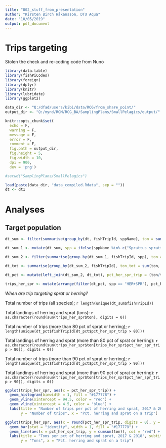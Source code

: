 ```yaml
---
title: "002_stuff_from_presentation"
author: "Kirsten Birch Håkansson, DTU Aqua"
date: "10/05/2019"
output: pdf_document
---
```


# Trips targeting

Stolen the check and re-coding code from Nuno

```r
library(data.table)
library(fishPiCodes)	
library(foreign) 
library(dplyr)
library(knitr)
library(lubridate)
library(ggplot2)

data_dir <- "Q:/dfad/users/kibi/data/RCG/from_share_point/"
output_dir <- "Q:/mynd/RCM/RCG_BA/SamplingPlans/SmallPelagics/output/"

knitr::opts_chunk$set(
  echo = F,
  warning = F,
  message = F,
  error = F,
  comment = F,
  fig.path = output_dir,
  fig.height = 5,
  fig.width = 10,
  dpi = 900,
  dev = 'png')

#setwd("SamplingPlans/SmallPelagics")
```

```r

load(paste(data_dir, "data_compiled.Rdata", sep = ""))
dt <- dt1

```


# Analyses
## Target population

```r

dt_sum <- filter(summarise(group_by(dt, fishTripId, sppName), ton = sum(landWt/1000, na.rm = T)), ton > 0)

dt_sum_1 <- mutate(dt_sum, spp = ifelse(sppName %in% c("Sprattus sprattus", "Clupea harengus"), "HER+SPR", "other"))

dt_sum_2 <- filter(summarise(group_by(dt_sum_1, fishTripId, spp), ton = sum(ton, na.rm = T)), ton > 0)

dt_tot <- summarise(group_by(dt_sum_2, fishTripId), ton_tot = sum(ton, na.rm = T))

dt_pct <- mutate(left_join(dt_sum_2, dt_tot), pct_her_spr_trip = (ton/ton_tot)*100)

trips_her_spr <- mutate(arrange(filter(dt_pct, spp == "HER+SPR"), pct_her_spr_trip, ton), cum = cumsum(ton))


```

*When are trip targeting sprat or herring?*

Total number of trips (all species); `r length(unique(dt_sum$fishTripId))`

Total landings of herring and sprat (tons): `r as.character(round(sum(trips_her_spr$ton), digits = 0))`

Total number of trips (more than 80 pct of sprat or herring); `r length(unique(dt_pct$fishTripId[dt_pct$pct_her_spr_trip > 80]))`

Total landings of herring and sprat (more than 80 pct of sprat or herring): `r as.character(round(sum(trips_her_spr$ton[trips_her_spr$pct_her_spr_trip > 80]), digits = 0))`

Total number of trips (more than 90 pct of sprat or herring); `r length(unique(dt_pct$fishTripId[dt_pct$pct_her_spr_trip > 90]))`

Total landings of herring and sprat (more than 90 pct of sprat or herring): `r as.character(round(sum(trips_her_spr$ton[trips_her_spr$pct_her_spr_trip > 90]), digits = 0))`


```r

ggplot(trips_her_spr, aes(x = pct_her_spr_trip)) +
  geom_histogram(binwidth = 1, fill = "#177778") + 
  geom_vline(xintercept = 94.5, color = "red") + 
  geom_vline(xintercept = 4.5, color = "blue") +
  labs(title = "Number of trips per pct of herring and sprat, 2017 & 2018", subtitle = "Blue line: 5 pct. of herring or sprat (excluded in data call). Red line: 95 pct. of herring or sprat (suggested target in project).", 
       y = "Number of trips", x = "Pct. herring and sprat on a trip")

```

```r

ggplot(trips_her_spr, aes(x = round(pct_her_spr_trip, digits = 0), y = ton)) +
  geom_bar(stat = "identity", width = 1, fill = "#177778") + 
  geom_line(aes(x = pct_her_spr_trip, y = cumsum(ton)), col = "red") +
  labs(title = "Tons per pct of herring and sprat, 2017 & 2018", subtitle = "Red line: accumulated landings", 
       y = "Tons", x = "Pct. herring and sprat on a trip")

```


